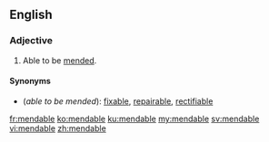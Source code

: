 ==English==

===Adjective===
{{en-adj}}

# Able to be [[mend]]ed.

====Synonyms====
*(''able to be mended''): [[fixable]], [[repairable]], [[rectifiable]]

[[fr:mendable]]
[[ko:mendable]]
[[ku:mendable]]
[[my:mendable]]
[[sv:mendable]]
[[vi:mendable]]
[[zh:mendable]]
